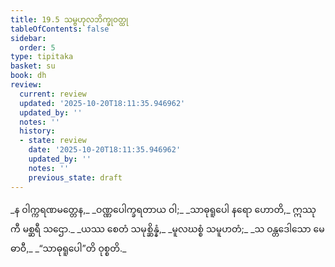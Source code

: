 ```yaml
---
title: 19.5 သမ္ဗဟုလဘိက္ခုဝတ္ထု
tableOfContents: false
sidebar:
  order: 5
type: tipitaka
basket: su
book: dh
review:
  current: review
  updated: '2025-10-20T18:11:35.946962'
  updated_by: ''
  notes: ''
  history:
  - state: review
    date: '2025-10-20T18:11:35.946962'
    updated_by: ''
    notes: ''
    previous_state: draft
---
```



<DynamicBreadcrumb />


<ReviewStatus review={frontmatter.review} showDetails={true} />

<HypothesisAnnotation frontmatter={frontmatter} />

<Division number="262" book="dh" e="ch" v="18" p="51">

<Paragraph number="283" type="verses" book="dh">
_န ဝါက္ကရဏမတ္တေန,_  
_ဝဏ္ဏပေါက္ခရတာယ ဝါ;_  
_သာဓုရူပေါ နရော ဟောတိ,_  
ဣဿုကီ မစ္ဆရီ သဌော._  

</Paragraph>

</Division>
<Division number="263" book="dh" e="ch" v="18" p="51">

<Paragraph number="284" type="verses" book="dh">
_ယဿ စေတံ သမုစ္ဆိန္နံ,_  
_မူလဃစ္စံ သမူဟတံ;_  
_သ ဝန္တဒေါသော မေဓာဝီ,_  
_“သာဓုရူပေါ”တိ ဝုစ္စတိ._
</Paragraph>
</Division>